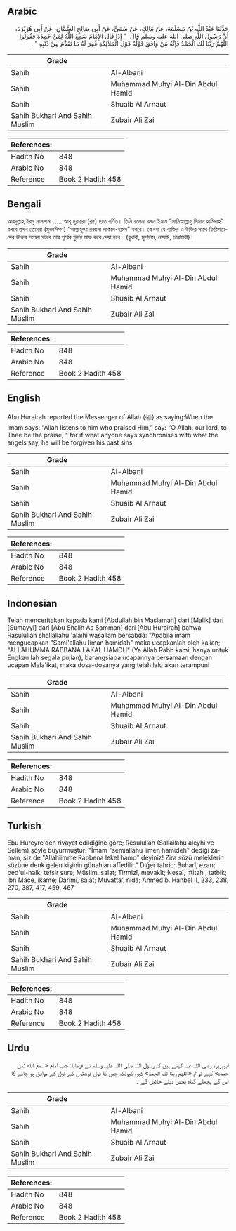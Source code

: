 ## Arabic


<div dir="rtl" lang="ar" style={{fontSize:'larger',backgroundColor:'#f8f9fa',padding:20}}>
حَدَّثَنَا عَبْدُ اللَّهِ بْنُ مَسْلَمَةَ، عَنْ مَالِكٍ، عَنْ سُمَىٍّ، عَنْ أَبِي صَالِحٍ السَّمَّانِ، عَنْ أَبِي هُرَيْرَةَ، أَنَّ رَسُولَ اللَّهِ صلى الله عليه وسلم قَالَ ‏ "‏ إِذَا قَالَ الإِمَامُ سَمِعَ اللَّهُ لِمَنْ حَمِدَهُ فَقُولُوا اللَّهُمَّ رَبَّنَا لَكَ الْحَمْدُ فَإِنَّهُ مَنْ وَافَقَ قَوْلُهُ قَوْلَ الْمَلاَئِكَةِ غُفِرَ لَهُ مَا تَقَدَّمَ مِنْ ذَنْبِهِ ‏"‏ ‏.‏
</div>
<div style={{backgroundColor:'#f8f9fa',padding:20, marginBottom: 10}}><table> <thead> <tr> <th>Grade</th> <th></th> </tr> </thead> <tbody> <tr><td>Sahih</td><td>Al-Albani</td></tr><tr><td>Sahih</td><td>Muhammad Muhyi Al-Din Abdul Hamid</td></tr><tr><td>Sahih</td><td>Shuaib Al Arnaut</td></tr><tr><td>Sahih Bukhari And Sahih Muslim</td><td>Zubair Ali Zai</td></tr></tbody></table><table> <thead> <tr> <th>References:</th> <th></th> </tr> </thead> <tbody><tr><td>Hadith No</td><td>848</td></tr><tr><td>Arabic No</td><td>848</td></tr><tr><td>Reference</td><td>Book 2 Hadith 458</td></tr></tbody></table></div>

## Bengali


<div dir="ltr" lang="bn" style={{fontSize:'larger',backgroundColor:'#f8f9fa',padding:20}}>
আবদুল্লাহ্ ইবনু মাসলামা ..... আবূ হুরায়রা (রাঃ) হতে বর্ণিত। তিনি বলেনঃ যখন ইমাম “সামিআল্লাহু লিমান হামিদাহ” বলবে তখন তোমরা (মুক্তাদিগণ) “আল্লাহুম্মা রব্বানা লাকাল-হামদ” বলবে। কেননা যে ব্যক্তির এ উক্তির সাথে ফিরিশতাদের উক্তির সমন্বয় ঘটবে তার পূর্বের গুনাহ মাফ করে দেয়া হবে। (বুখারী, মুসলিম, নাসাঈ, তিরমিযী)।
</div>
<div style={{backgroundColor:'#f8f9fa',padding:20, marginBottom: 10}}><table> <thead> <tr> <th>Grade</th> <th></th> </tr> </thead> <tbody> <tr><td>Sahih</td><td>Al-Albani</td></tr><tr><td>Sahih</td><td>Muhammad Muhyi Al-Din Abdul Hamid</td></tr><tr><td>Sahih</td><td>Shuaib Al Arnaut</td></tr><tr><td>Sahih Bukhari And Sahih Muslim</td><td>Zubair Ali Zai</td></tr></tbody></table><table> <thead> <tr> <th>References:</th> <th></th> </tr> </thead> <tbody><tr><td>Hadith No</td><td>848</td></tr><tr><td>Arabic No</td><td>848</td></tr><tr><td>Reference</td><td>Book 2 Hadith 458</td></tr></tbody></table></div>

## English


<div dir="ltr" lang="en" style={{fontSize:'larger',backgroundColor:'#f8f9fa',padding:20}}>
Abu Hurairah reported the Messenger of Allah (ﷺ) as saying:When the Imam says: “Allah listens to him who praised Him,” say: “O Allah, our lord, to Thee be the praise, “ for if what anyone says synchronises with what the angels say, he will be forgiven his past sins
</div>
<div style={{backgroundColor:'#f8f9fa',padding:20, marginBottom: 10}}><table> <thead> <tr> <th>Grade</th> <th></th> </tr> </thead> <tbody> <tr><td>Sahih</td><td>Al-Albani</td></tr><tr><td>Sahih</td><td>Muhammad Muhyi Al-Din Abdul Hamid</td></tr><tr><td>Sahih</td><td>Shuaib Al Arnaut</td></tr><tr><td>Sahih Bukhari And Sahih Muslim</td><td>Zubair Ali Zai</td></tr></tbody></table><table> <thead> <tr> <th>References:</th> <th></th> </tr> </thead> <tbody><tr><td>Hadith No</td><td>848</td></tr><tr><td>Arabic No</td><td>848</td></tr><tr><td>Reference</td><td>Book 2 Hadith 458</td></tr></tbody></table></div>

## Indonesian


<div dir="ltr" lang="id" style={{fontSize:'larger',backgroundColor:'#f8f9fa',padding:20}}>
Telah menceritakan kepada kami [Abdullah bin Maslamah] dari [Malik] dari [Sumayyi] dari [Abu Shalih As Samman] dari [Abu Hurairah] bahwa Rasulullah shallallahu 'alaihi wasallam bersabda: "Apabila imam mengucapkan "Sami'allahu liman hamidah" maka ucapkanlah oleh kalian; "ALLAHUMMA RABBANA LAKAL HAMDU" (Ya Allah Rabb kami, hanya untuk Engkau lah segala pujian), barangsiapa ucapannya bersamaan dengan ucapan Mala'ikat, maka dosa-dosanya yang telah lalu akan terampuni
</div>
<div style={{backgroundColor:'#f8f9fa',padding:20, marginBottom: 10}}><table> <thead> <tr> <th>Grade</th> <th></th> </tr> </thead> <tbody> <tr><td>Sahih</td><td>Al-Albani</td></tr><tr><td>Sahih</td><td>Muhammad Muhyi Al-Din Abdul Hamid</td></tr><tr><td>Sahih</td><td>Shuaib Al Arnaut</td></tr><tr><td>Sahih Bukhari And Sahih Muslim</td><td>Zubair Ali Zai</td></tr></tbody></table><table> <thead> <tr> <th>References:</th> <th></th> </tr> </thead> <tbody><tr><td>Hadith No</td><td>848</td></tr><tr><td>Arabic No</td><td>848</td></tr><tr><td>Reference</td><td>Book 2 Hadith 458</td></tr></tbody></table></div>

## Turkish


<div dir="ltr" lang="tr" style={{fontSize:'larger',backgroundColor:'#f8f9fa',padding:20}}>
Ebu Hureyre'den rivayet edildiğine göre; Resulullah (Sallallahu aleyhi ve Sellem) şöyle buyurmuştur: "İmam "semiallahu limen hamideh" dediği za­man, siz de "Allahiimme Rabbena lekel hamd" deyiniz! Zira sözü meleklerin sözüne denk gelen kişinin günahları affedilir." Diğer tahric: Buharî, ezan; bed'ui-halk; tefsir sure; Müslim, salat; Tirmizî, mevakît; Nesaî, iftitah , tatbik; İbn Mace, ikame; Darîmî, salat; Muvatta', nida; Ahmed b. Hanbel II, 233, 238, 270, 387, 417, 459, 467
</div>
<div style={{backgroundColor:'#f8f9fa',padding:20, marginBottom: 10}}><table> <thead> <tr> <th>Grade</th> <th></th> </tr> </thead> <tbody> <tr><td>Sahih</td><td>Al-Albani</td></tr><tr><td>Sahih</td><td>Muhammad Muhyi Al-Din Abdul Hamid</td></tr><tr><td>Sahih</td><td>Shuaib Al Arnaut</td></tr><tr><td>Sahih Bukhari And Sahih Muslim</td><td>Zubair Ali Zai</td></tr></tbody></table><table> <thead> <tr> <th>References:</th> <th></th> </tr> </thead> <tbody><tr><td>Hadith No</td><td>848</td></tr><tr><td>Arabic No</td><td>848</td></tr><tr><td>Reference</td><td>Book 2 Hadith 458</td></tr></tbody></table></div>

## Urdu


<div dir="rtl" lang="ur" style={{fontSize:'larger',backgroundColor:'#f8f9fa',padding:20}}>
ابوہریرہ رضی اللہ عنہ کہتے ہیں کہ رسول اللہ صلی اللہ علیہ وسلم نے فرمایا: جب امام «سمع الله لمن حمده» کہے تو تم «اللهم ربنا لك الحمد» کہو، کیونکہ جس کا قول فرشتوں کے قول کے موافق ہو جائے گا اس کے پچھلے گناہ بخش دیئے جائیں گے ۔
</div>
<div style={{backgroundColor:'#f8f9fa',padding:20, marginBottom: 10}}><table> <thead> <tr> <th>Grade</th> <th></th> </tr> </thead> <tbody> <tr><td>Sahih</td><td>Al-Albani</td></tr><tr><td>Sahih</td><td>Muhammad Muhyi Al-Din Abdul Hamid</td></tr><tr><td>Sahih</td><td>Shuaib Al Arnaut</td></tr><tr><td>Sahih Bukhari And Sahih Muslim</td><td>Zubair Ali Zai</td></tr></tbody></table><table> <thead> <tr> <th>References:</th> <th></th> </tr> </thead> <tbody><tr><td>Hadith No</td><td>848</td></tr><tr><td>Arabic No</td><td>848</td></tr><tr><td>Reference</td><td>Book 2 Hadith 458</td></tr></tbody></table></div>